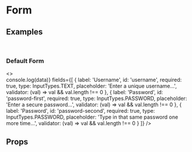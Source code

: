 
<Meta title="Form" component={Form} />

# Form

## Examples
<br />

### Default Form
<Preview>
  <Story name="Default Form">
    <>
      <Form
        onSubmit={(data) => console.log(data)}
        fields={[
          {
            label: 'Username',
            id: 'username',
            required: true,
            type: InputTypes.TEXT,
            placeholder: 'Enter a unique username...',
            validator: (val) => val && val.length !== 0
          },
          {
            label: 'Password',
            id: 'password-first',
            required: true,
            type: InputTypes.PASSWORD,
            placeholder: 'Enter a secure password...',
            validator: (val) => val && val.length !== 0
          },
          {
            label: 'Password',
            id: 'password-second',
            required: true,
            type: InputTypes.PASSWORD,
            placeholder: 'Type in that same password one more time...',
            validator: (val) => val && val.length !== 0
          }
        ]}
      />
    </>
  </Story>
</Preview>

## Props
<Props of={Form} />